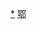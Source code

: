 <div style="position: relative" class="center">
{{Image label begin|image=Administrative Division Huangshi.png|width={{{1|530}}}|link=}} 
{{Image label|x=550|y=110|scale={{{1|530}}}/1060|text=[[黄石港区|<span style="color: black;">'''①'''</span>]]}}
{{Image label|x=690|y=180|scale={{{1|530}}}/1060|text=[[西塞山区|<span style="color: black;">'''②'''</span>]]}}
{{Image label|x=490|y=160|scale={{{1|530}}}/1060|text=[[下陆区|<span style="color: black;">'''③'''</span>]]}}
{{Image label|x=400|y=140|scale={{{1|530}}}/1060|text=[[铁山区|<span style="color: black;">'''④'''</span>]]}}
{{Image label|x=600|y=580|scale={{{1|530}}}/1060|text=[[阳新县|<span style="color: black;">'''阳新县'''</span>]]}}
{{Image label|x=310|y=330|scale={{{1|530}}}/1060|text=[[大冶市|<span style="color: black;">'''大冶市'''</span>]]}}
{{Image label|x=860|y=60|scale={{{1|530}}}/1060|text=[[黄石港区|<span style="color: black;">'''① 黄石港区'''</span>]]}}
{{Image label|x=860|y=100|scale={{{1|530}}}/1060|text=[[西塞山区|<span style="color: black;">'''② 西塞山区'''</span>]]}}
{{Image label|x=860|y=140|scale={{{1|530}}}/1060|text=[[下陆区|<span style="color: black;">'''③ 下陆区'''</span>]]}}
{{Image label|x=860|y=180|scale={{{1|530}}}/1060|text=[[铁山区|<span style="color: black;">'''④ 铁山区'''</span>]]}}
</div>
<noinclude>
[[Category:黄石行政区划|*]]
[[Category:中华人民共和国地级行政区划图|鄂]]
</noinclude>
